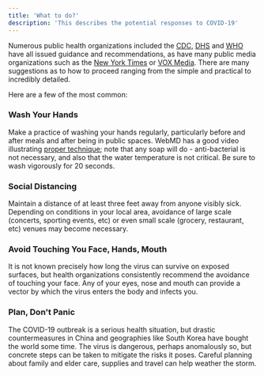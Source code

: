 ```yaml
---
title: 'What to do?'
description: 'This describes the potential responses to COVID-19'
---
```


Numerous public health organizations included the [CDC](https://www.cdc.gov/coronavirus/2019-ncov/hcp/guidance-prevent-spread.html), [DHS](https://www.ready.gov/pandemic) and [WHO](https://www.who.int/emergencies/diseases/novel-coronavirus-2019/advice-for-public) have all issued guidance and recommendations, as have many public media organizations such as the [New York Times](https://www.nytimes.com/article/prepare-for-coronavirus.html?auth=login-email&login=email) or [VOX Media](https://www.vox.com/the-goods/2020/3/3/21162099/coronavirus-stockpiling-prepare). There are many suggestions as to how to proceed ranging from the simple and practical to incredibly detailed. 

Here are a few of the most common:

### Wash Your Hands
Make a practice of washing your hands regularly, particularly before and after meals and after being in public spaces. WebMD has a good video illustrating [proper technique](https://twitter.com/WebMD/status/1233421719433510912); note that any soap will do - anti-bacterial is not necessary, and also that the water temperature is not critical. Be sure to wash vigorously for 20 seconds. 

### Social Distancing
Maintain a distance of at least three feet away from anyone visibly sick. Depending on conditions in your local area, avoidance of large scale (concerts, sporting events, etc) or even small scale (grocery, restaurant, etc) venues may become necessary. 

### Avoid Touching You Face, Hands, Mouth
It is not known precisely how long the virus can survive on exposed surfaces, but health organizations consistently recommend the avoidance of touching your face. Any of your eyes, nose and mouth can provide a vector by which the virus enters the body and infects you. 

### Plan, Don't Panic
The COVID-19 outbreak is a serious health situation, but drastic countermeasures in China and geographies like South Korea have bought the world some time. The virus is dangerous, perhaps anomalously so, but concrete steps can be taken to mitigate the risks it poses. Careful planning about family and elder care, supplies and travel can help weather the storm.


